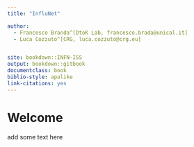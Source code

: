 ```yaml
---
title: "InfluNet"

author:
  - Francesco Branda^[DtoK Lab, francesco.brada@unical.it]
  - Luca Cozzuto^[CRG, luca.cozzuto@crg.eu]


site: bookdown::INFN-ISS
output: bookdown::gitbook
documentclass: book
biblio-style: apalike
link-citations: yes
---
```



# Welcome
add some text here
